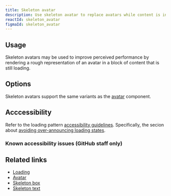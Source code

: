```yaml
---
title: Skeleton avatar
description: Use skeleton avatar to replace avatars while content is in a loading state.
reactId: skeleton_avatar
figmaId: skeleton_avatar
---
```


<CustomVideoPlayer
  width="960"
  loop
  autoplay
  src="https://github.com/user-attachments/assets/5338bda1-aca0-4be5-8d8b-d849725d30de"
/>

## Usage

Skeleton avatars may be used to improve perceived performance by rendering a rough representation of an avatar in a block of content that is still loading.

## Options

Skeleton avatars support the same variants as the [avatar](/components/avatar) component.

## Acccessibility

Refer to the loading pattern [accessibility guidelines](/ui-patterns/loading#accessibility). Specifically, the secion about [avoiding over-announcing loading states](/ui-patterns/loading#avoiding-over-announcing-loading-states).

### Known accessibility issues (GitHub staff only)

<AccessibilityLink label="SkeletonAvatar"/>

## Related links

- [Loading](/ui-patterns/loading)
- [Avatar](/components/avatar)
- [Skeleton box](/components/skeleton-box)
- [Skeleton text](/components/skeleton-text)
